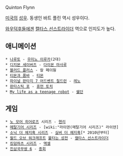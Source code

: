Quinton Flynn

[[미국]]의 [[성우]]. 동생인 바트 플린 역시 성우이다.

[[와우]][[덕후]]들에겐 [[캘타스 선스트라이더]] 역으로 인지도가 높다.

== 애니메이션  ==
 * [[나루토]] - [[우미노 이루카]](2대)
 * [[디지몬 세이버즈]] - [[다이몬 마사루]]
 * [[블러드 플러스]] - 칼 페이웡
 * [[티몬과 품바]] - [[티몬]]
 * [[파이널 판타지 7 어드벤트 칠드런]] - [[레노]]
 * [[판타스틱 포]] - [[휴먼 토치]]
 * [[My life as a teenage robot]] - [[쉘던]]
 
== 게임  ==
 * [[노 모어 히어로즈]] 시리즈 - [[헨리]]
 * [[메탈기어 시리즈]] - [wiki:"라이덴(메탈기어 시리즈)" 라이덴]
 * [[소닉 더 헤지혹 시리즈]] - [[실버 더 헤지혹]][* 2010년부터]
 * [[월드 오브 워크래프트]] [[불타는 성전]] - [[캘타스 선스트라이더]]
 * [[킹덤하츠 시리즈]] - [[액셀]]
 * [[진삼국무쌍 6]] - [[종회]]
